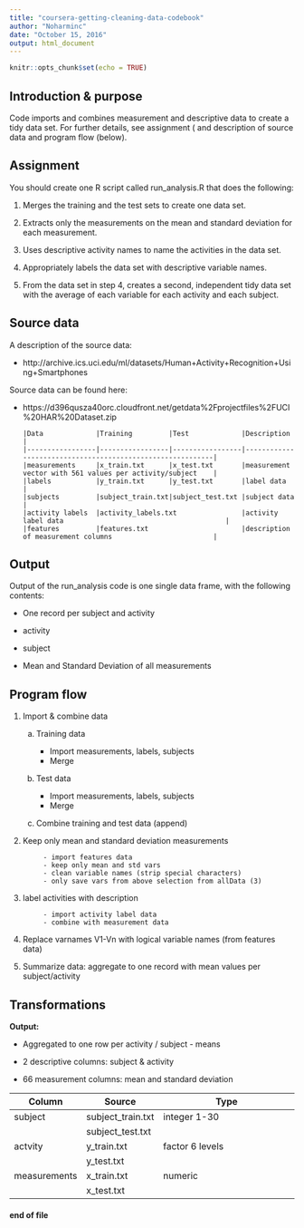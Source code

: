 ```yaml
---
title: "coursera-getting-cleaning-data-codebook"
author: "Noharminc"
date: "October 15, 2016"
output: html_document
---
```


```r
knitr::opts_chunk$set(echo = TRUE)
```


## Introduction & purpose


Code imports and combines measurement and descriptive data to create a tidy data set. For further details, see assignment ( and description of source data and program flow (below).


## Assignment


You should create one R script called run_analysis.R that does the following:

1. Merges the training and the test sets to create one data set.

2. Extracts only the measurements on the mean and standard deviation for each measurement.

3. Uses descriptive activity names to name the activities in the data set.

4. Appropriately labels the data set with descriptive variable names.

5. From the data set in step 4, creates a second, independent tidy data set with the average of each variable for each activity and each subject.


## Source data


A description of the source data: 

* http://archive.ics.uci.edu/ml/datasets/Human+Activity+Recognition+Using+Smartphones

Source data can be found here:

* https://d396qusza40orc.cloudfront.net/getdata%2Fprojectfiles%2FUCI%20HAR%20Dataset.zip 
      
      |Data             |Training         |Test             |Description                                                |
      |-----------------|-----------------|-----------------|-----------------------------------------------------------|
      |measurements     |x_train.txt      |x_test.txt       |measurement vector with 561 values per activity/subject    |
      |labels           |y_train.txt      |y_test.txt       |label data                                                 |
      |subjects         |subject_train.txt|subject_test.txt |subject data                                               |
      |activity labels  |activity_labels.txt                |activity label data                                        |
      |features         |features.txt                       |description of measurement columns                         |



## Output


Output of the run_analysis code is one single data frame, with the following contents:

* One record per subject and activity

* activity

* subject

* Mean and Standard Deviation of all measurements


## Program flow


1. Import & combine data
      a. Training data
      
            - Import measurements, labels, subjects
            - Merge
      b. Test data
      
            - Import measurements, labels, subjects
            - Merge
      c. Combine training and test data (append)


2. Keep only mean and standard deviation measurements

            - import features data
            - keep only mean and std vars
            - clean variable names (strip special characters)
            - only save vars from above selection from allData (3)

3. label activities with description

            - import activity label data
            - combine with measurement data


4. Replace varnames V1-Vn with logical variable names (from features data)


5. Summarize data: aggregate to one record with mean values per subject/activity


## Transformations


**Output:** 

- Aggregated to one row per activity / subject - means

- 2 descriptive columns: subject & activity

- 66 measurement columns: mean and standard deviation




|Column            |Source            |Type           |Transformation                                                 |
|------------------|------------------|-------------------------------------------------------------------------------|
|subject           |subject_train.txt |integer 1-30    |none                                                          |
|                  |subject_test.txt  |                |                                                              |
|actvity           |y_train.txt       |factor 6 levels |numeric value 1-6 replaced with value from activity label data|
|                  |y_test.txt        |                                                                               |
|measurements      |x_train.txt       |numeric         |- column name (V1-Vn) replaced with cleaned name from features|
|                  |x_test.txt        |                |- only mean / std colums kept                                 |


#### end of file